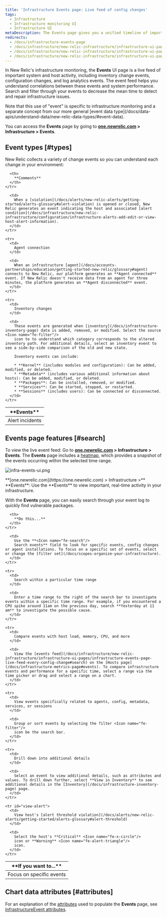 ```yaml
---
title: 'Infrastructure Events page: Live feed of config changes'
tags:
  - Infrastructure
  - Infrastructure monitoring UI
  - Infrastructure UI
metaDescription: The Events page gives you a unified timeline of important changes and events in your architecture.
redirects:
  - /docs/infrastructure-events-page
  - /docs/infrastructure/new-relic-infrastructure/infrastructure-ui-pages/infrastructure-events-page-live-feed-every-agent
  - /docs/infrastructure/new-relic-infrastructure/infrastructure-ui-pages/infrastructure-events-page
  - /docs/infrastructure/new-relic-infrastructure/infrastructure-ui-pages/infrastructure-events-page-live-feed-every-config-change
---
```



In New Relic's infrastructure monitoring, the **Events** UI page is a live feed of important system and host activity, including inventory change events, configuration changes, and log analytics events. The event feed helps you understand correlations between these events and system performance. Search and filter through your events to decrease the mean time to detect and repair infrastructure issues.

<Callout variant="tip">
  Note that this use of "event" is specific to infrastructure monitoring and a separate concept from our more general [event data type](/docs/data-apis/understand-data/new-relic-data-types/#event-data).
</Callout>

You can access the **Events** page by going to **[one.newrelic.com](https://one.newrelic.com) > Infrastructure > Events**.

## Event types [#types]

New Relic collects a variety of change events so you can understand each change in your environment:

<table>
  <thead>
    <tr>
      <th style={{ width: "200px" }}>
        **Events**
      </th>

      <th>
        **Comments**
      </th>
    </tr>
  </thead>

  <tbody>
    <tr>
      <td>
        Alert incidents
      </td>

      <td>
        When a [violation](/docs/alerts/new-relic-alerts/getting-started/alerts-glossary#alert-violation) is opened or closed, New Relic generates an event indicating the host and associated [alert condition](/docs/infrastructure/new-relic-infrastructure/configuration/infrastructure-alerts-add-edit-or-view-host-alert-information).
      </td>
    </tr>

    <tr>
      <td>
        Agent connection
      </td>

      <td>
        When an infrastructure [agent](/docs/accounts-partnerships/education/getting-started-new-relic/glossary#agent) connects to New Relic, our platform generates an **Agent connected** event. If New Relic doesn't receive data from an agent for three minutes, the platform generates an **Agent disconnected** event.
      </td>
    </tr>

    <tr>
      <td>
        Inventory changes
      </td>

      <td>
        These events are generated when [inventory](/docs/infrastructure-inventory-page) data is added, removed, or modified. Select the source <Icon name="fe-filter"/>
        icon to to understand which category corresponds to the altered inventory path. For additional details, select an inventory event to see a side-by-side comparison of the old and new state.

        Inventory events can include:

        * **Kernel** (includes modules and configuration): Can be added, modified, or deleted.
        * **Metadata** (includes various additional information about hosts): Can be added, modified, or deleted.
        * **Packages**: Can be installed, removed, or modified.
        * **Services**: Can be started, stopped, or restarted.
        * **Sessions** (includes users): Can be connected or disconnected.
      </td>
    </tr>
  </tbody>
</table>

## Events page features [#search]

To view the live event feed: Go to **[one.newrelic.com](https://one.newrelic.com) > Infrastructure > Events**. The **Events** page includes a [heatmap](/docs/infrastructure/new-relic-infrastructure/infrastructure-ui-pages/events-heatmap-examine-patterns-time-range), which provides a snapshot of the events occurring within the selected time range.

<img
  title="infra-events-ui.png"
  alt="infra-events-ui.png"
  src={infraEventsUi}
/>

<figcaption>
  **[one.newrelic.com](https://one.newrelic.com) > Infrastructure >** **Events**: Use the **Events** to view important, real-time activity in your infrastructure.
</figcaption>

With the **Events** page, you can easily search through your event log to quickly find vulnerable packages.

<table>
  <thead>
    <tr>
      <th style={{ width: "230px" }}>
        **If you want to...**
      </th>

      <th>
        **Do this...**
      </th>
    </tr>
  </thead>

  <tbody>
    <tr>
      <td>
        Focus on specific events
      </td>

      <td>
        Use the **<Icon name="fe-search"/>
        Search events** field to look for specific events, config changes or agent installations. To focus on a specific set of events, select or change the [filter set](/docs/scopes-organize-your-infrastructure).
      </td>
    </tr>

    <tr>
      <td>
        Search within a particular time range
      </td>

      <td>
        Enter a time range to the right of the search bar to investigate events within a specific time range. For example, if you encountered a CPU spike around 11am on the previous day, search **Yesterday at 11 am** to investigate the possible cause.
      </td>
    </tr>

    <tr>
      <td>
        Compare events with host load, memory, CPU, and more
      </td>

      <td>
        View the [events feed](/docs/infrastructure/new-relic-infrastructure/infrastructure-ui-pages/infrastructure-events-page-live-feed-every-config-change#search) on the [Hosts page](/docs/infrastructure-metrics-page#events). To compare infrastructure events and performance for a specific time, select a range via the time picker or drag and select a range on a chart.
      </td>
    </tr>

    <tr>
      <td>
        View events specifically related to agents, config, metadata, services, or sessions
      </td>

      <td>
        Group or sort events by selecting the filter <Icon name="fe-filter"/>
        icon be the search bar.
      </td>
    </tr>

    <tr>
      <td>
        Drill down into additional details
      </td>

      <td>
        Select an event to view additional details, such as attributes and values. To drill down further, select **View in Inventory** to see additional details in the [Inventory](/docs/infrastructure-inventory-page) page.
      </td>
    </tr>

    <tr id="view-alert">
      <td>
        View host's [alert threshold violation](/docs/alerts/new-relic-alerts/getting-started/alerts-glossary#alert-threshold)
      </td>

      <td>
        Select the host's **Critical** <Icon name="fe-x-circle"/>
        icon or **Warning** <Icon name="fe-alert-triangle"/>
        icon.
      </td>
    </tr>
  </tbody>
</table>

## Chart data attributes [#attributes]

For an explanation of the [attributes](/docs/accounts-partnerships/education/getting-started-new-relic/glossary#attribute) used to populate the **Events** page, see [InfrastructureEvent attributes](https://docs.newrelic.com/attribute-dictionary/?event=InfrastructureEvent).

